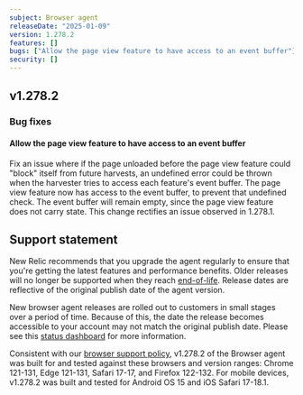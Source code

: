 ```yaml
---
subject: Browser agent
releaseDate: "2025-01-09"
version: 1.278.2
features: []
bugs: ["Allow the page view feature to have access to an event buffer"]
security: []
---
```


## v1.278.2

### Bug fixes

#### Allow the page view feature to have access to an event buffer
Fix an issue where if the page unloaded before the page view feature could "block" itself from future harvests, an undefined error could be thrown when the harvester tries to access each feature's event buffer. The page view feature now has access to the event buffer, to prevent that undefined check.  The event buffer will remain empty, since the page view feature does not carry state. This change rectifies an issue observed in 1.278.1.

## Support statement

New Relic recommends that you upgrade the agent regularly to ensure that you're getting the latest features and performance benefits. Older releases will no longer be supported when they reach [end-of-life](https://docs.newrelic.com/docs/browser/browser-monitoring/getting-started/browser-agent-eol-policy/). Release dates are reflective of the original publish date of the agent version.

New browser agent releases are rolled out to customers in small stages over a period of time. Because of this, the date the release becomes accessible to your account may not match the original publish date. Please see this [status dashboard](https://newrelic.github.io/newrelic-browser-agent-release/) for more information.

Consistent with our [browser support policy](https://docs.newrelic.com/docs/browser/new-relic-browser/getting-started/compatibility-requirements-browser-monitoring/#browser-types), v1.278.2 of the Browser agent was built for and tested against these browsers and version ranges: Chrome 121-131, Edge 121-131, Safari 17-17, and Firefox 122-132. For mobile devices, v1.278.2 was built and tested for Android OS 15 and iOS Safari 17-18.1.